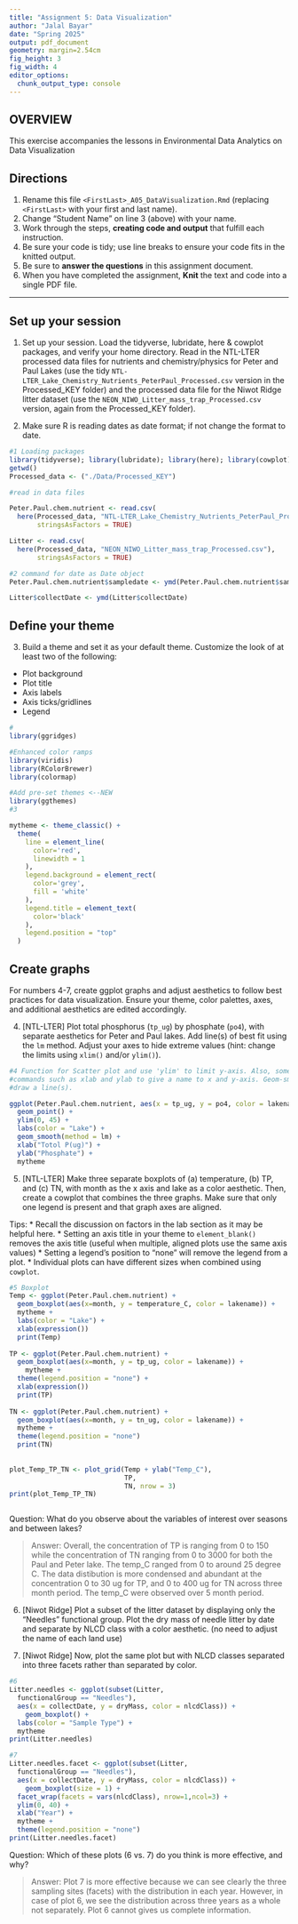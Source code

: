 ```yaml
---
title: "Assignment 5: Data Visualization"
author: "Jalal Bayar"
date: "Spring 2025"
output: pdf_document
geometry: margin=2.54cm
fig_height: 3
fig_width: 4
editor_options: 
  chunk_output_type: console
---
```


## OVERVIEW

This exercise accompanies the lessons in Environmental Data Analytics on Data Visualization 

## Directions
1. Rename this file `<FirstLast>_A05_DataVisualization.Rmd` (replacing `<FirstLast>` with your first and last name).
2. Change "Student Name" on line 3 (above) with your name.
3. Work through the steps, **creating code and output** that fulfill each instruction.
4. Be sure your code is tidy; use line breaks to ensure your code fits in the knitted output.
5. Be sure to **answer the questions** in this assignment document.
6. When you have completed the assignment, **Knit** the text and code into a single PDF file.

---

## Set up your session 

1. Set up your session. Load the tidyverse, lubridate, here & cowplot packages, and verify your home directory. Read in the NTL-LTER processed data files for nutrients and chemistry/physics for Peter and Paul Lakes (use the tidy `NTL-LTER_Lake_Chemistry_Nutrients_PeterPaul_Processed.csv` version in the Processed_KEY folder) and the processed data file for the Niwot Ridge litter dataset (use the `NEON_NIWO_Litter_mass_trap_Processed.csv` version, again from the Processed_KEY folder). 

2. Make sure R is reading dates as date format; if not change the format to date.

```r
#1 Loading packages
library(tidyverse); library(lubridate); library(here); library(cowplot)
getwd()
Processed_data <- ("./Data/Processed_KEY")

#read in data files

Peter.Paul.chem.nutrient <- read.csv(
  here(Processed_data, "NTL-LTER_Lake_Chemistry_Nutrients_PeterPaul_Processed.csv"),
       stringsAsFactors = TRUE)

Litter <- read.csv(
  here(Processed_data, "NEON_NIWO_Litter_mass_trap_Processed.csv"),
       stringsAsFactors = TRUE)

#2 command for date as Date object
Peter.Paul.chem.nutrient$sampledate <- ymd(Peter.Paul.chem.nutrient$sampledate)

Litter$collectDate <- ymd(Litter$collectDate)

```
## Define your theme
3. Build a theme and set it as your default theme. Customize the look of at least two of the following: 
 * Plot background
 * Plot title
 * Axis labels
 * Axis ticks/gridlines
 * Legend

```r
#
library(ggridges)

#Enhanced color ramps
library(viridis)
library(RColorBrewer)
library(colormap)

#Add pre-set themes <--NEW
library(ggthemes)
#3

mytheme <- theme_classic() + 
  theme(
    line = element_line(
      color='red',
      linewidth = 1
    ),
    legend.background = element_rect(
      color='grey',
      fill = 'white'
    ),
    legend.title = element_text(
      color='black'
    ),
    legend.position = "top"
  )


```

## Create graphs
For numbers 4-7, create ggplot graphs and adjust aesthetics to follow best practices for data visualization. Ensure your theme, color palettes, axes, and additional aesthetics are edited accordingly.

4. [NTL-LTER] Plot total phosphorus (`tp_ug`) by phosphate (`po4`), with separate aesthetics for Peter and Paul lakes. Add line(s) of best fit using the `lm` method. Adjust your axes to hide extreme values (hint: change the limits using `xlim()` and/or `ylim()`).

```r
#4 Function for Scatter plot and use 'ylim' to limit y-axis. Also, some other 
#commands such as xlab and ylab to give a name to x and y-axis. Geom-smooth to 
#draw a line(s).

ggplot(Peter.Paul.chem.nutrient, aes(x = tp_ug, y = po4, color = lakename)) +
  geom_point() +
  ylim(0, 45) +
  labs(color = "Lake") +
  geom_smooth(method = lm) +
  xlab("Totol P(ug)") +
  ylab("Phosphate") +
  mytheme


```


5. [NTL-LTER] Make three separate boxplots of (a) temperature, (b) TP, and (c) TN, with month as the x axis and lake as a color aesthetic. Then, create a cowplot that combines the three graphs. Make sure that only one legend is present and that graph axes are aligned. 

Tips:
* Recall the discussion on factors in the lab section as it may be helpful here. 
* Setting an axis title in your theme to `element_blank()` removes the axis title (useful when multiple, aligned plots use the same axis values)
* Setting a legend's position to "none" will remove the legend from a plot.
* Individual plots can have different sizes when combined using `cowplot`.

```r
#5 Boxplot
Temp <- ggplot(Peter.Paul.chem.nutrient) +
  geom_boxplot(aes(x=month, y = temperature_C, color = lakename)) +
  mytheme +
  labs(color = "Lake") +
  xlab(expression())
  print(Temp)
  
TP <- ggplot(Peter.Paul.chem.nutrient) +
  geom_boxplot(aes(x=month, y = tp_ug, color = lakename)) +
    mytheme +
  theme(legend.position = "none") +
  xlab(expression())
  print(TP)
  
TN <- ggplot(Peter.Paul.chem.nutrient) +
  geom_boxplot(aes(x=month, y = tn_ug, color = lakename)) +
  mytheme +
  theme(legend.position = "none")
  print(TN)
  
  
plot_Temp_TP_TN <- plot_grid(Temp + ylab("Temp_C"),
                             TP, 
                             TN, nrow = 3)
print(plot_Temp_TP_TN)



```

Question: What do you observe about the variables of interest over seasons and between lakes? 

> Answer: Overall, the concentration of TP is ranging from 0 to 150 while the
concentration of TN ranging from 0 to 3000 for both the Paul and Peter lake. The 
temp_C ranged from 0 to around 25 degree C. The data distibution is more condensed 
and abundant at the concentration 0 to 30 ug for TP, and 0 to 400 ug for TN across 
three month period. The temp_C were observed over 5 month period. 

6. [Niwot Ridge] Plot a subset of the litter dataset by displaying only the "Needles" functional group. Plot the dry mass of needle litter by date and separate by NLCD class with a color aesthetic. (no need to adjust the name of each land use)

7. [Niwot Ridge] Now, plot the same plot but with NLCD classes separated into three facets rather than separated by color. 

```r
#6
Litter.needles <- ggplot(subset(Litter, 
  functionalGroup == "Needles"),
  aes(x = collectDate, y = dryMass, color = nlcdClass)) +
    geom_boxplot() +
  labs(color = "Sample Type") +
  mytheme
print(Litter.needles)

#7
Litter.needles.facet <- ggplot(subset(Litter, 
  functionalGroup == "Needles"),
  aes(x = collectDate, y = dryMass, color = nlcdClass)) +
    geom_boxplot(size = 1) +
  facet_wrap(facets = vars(nlcdClass), nrow=1,ncol=3) +
  ylim(0, 40) +
  xlab("Year") +
  mytheme +
  theme(legend.position = "none")
print(Litter.needles.facet)


```
Question: Which of these plots (6 vs. 7) do you think is more effective, and why? 

> Answer: Plot 7 is more effective because we can see clearly the three sampling sites (facets) with the distribution in each year. However, in case of plot 6, we see the distribution across three years as a whole not separately. Plot 6 cannot gives us complete information.